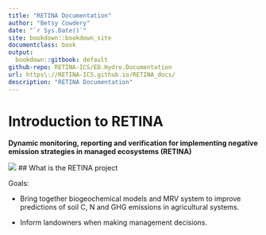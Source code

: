 ```yaml
--- 
title: "RETINA Documentation"
author: "Betsy Cowdery"
date: "`r Sys.Date()`"
site: bookdown::bookdown_site
documentclass: book
output:
  bookdown::gitbook: default
github-repo: RETINA-ICS/ED.Hydro.Documentation
url: https\://RETINA-ICS.github.io/RETINA_docs/
description: "RETINA Documentation"
---
```


# Introduction to RETINA

**Dynamic monitoring, reporting and verification for implementing negative emission strategies in managed ecosystems (RETINA)**

![](images/RETINA_architecture_2.png)
## What is the RETINA project

Goals:

- Bring together biogeochemical models and MRV system to improve predictions of soil C, N and GHG emissions in agricultural systems.

- Inform landowners when making management decisions.




